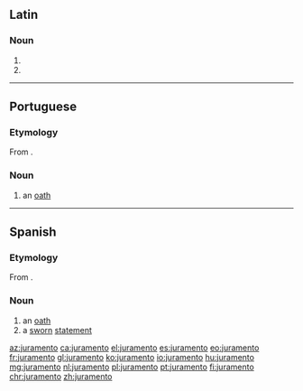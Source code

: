 {{also|Juramento|juramentó}}
==Latin==

===Noun===
{{la-noun-form|jūrāmentō}}

# {{inflection of|jūrāmentum||dat|s|lang=la}}
# {{inflection of|jūrāmentum||abl|s|lang=la}}

----

==Portuguese==

===Etymology===
From {{etyl|la|pt}} {{m|la|iūrāmentum||oath}}.

===Noun===
{{pt-noun|m|s}}

# an [[oath]]

----

==Spanish==

===Etymology===
From {{etyl|la|es}} {{m|la|iūrāmentum||oath}}.

===Noun===
{{es-noun|m}}

# an [[oath]]
# a [[sworn]] [[statement]]

[[az:juramento]]
[[ca:juramento]]
[[el:juramento]]
[[es:juramento]]
[[eo:juramento]]
[[fr:juramento]]
[[gl:juramento]]
[[ko:juramento]]
[[io:juramento]]
[[hu:juramento]]
[[mg:juramento]]
[[nl:juramento]]
[[pl:juramento]]
[[pt:juramento]]
[[fi:juramento]]
[[chr:juramento]]
[[zh:juramento]]